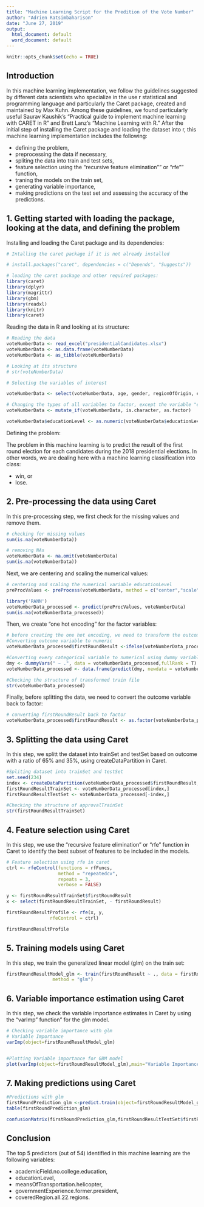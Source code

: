 ```yaml
---
title: "Machine Learning Script for the Predition of the Vote Number"
author: "Adrien Ratsimbaharison"
date: "June 27, 2019"
output:
  html_document: default
  word_document: default
---
```


```r
knitr::opts_chunk$set(echo = TRUE)
```

## Introduction

In this machine learning implementation, we follow the guidelines suggested by different data scientists who specialize in the use r statistical and programming language and particularly the Caret package, created and maintained by Max Kuhn. Among these guidelines, we found particularly useful Saurav Kaushik's "Practical guide to implement machine learning with CARET in R" and Brett Lanz's "Machine Learning with R." After the initial step of installing the Caret package and loading the dataset into r, this machine learning implementation includes the following:

- defining the problem,
- preprocessing the data if necessary,
- spliting the data into train and test sets,
- feature selection using the "recursive feature elimination"" or "rfe"" function,
- traning the models on the train set,
- generating variable importance,
- making predictions on the test set and assessing the accuracy of the predictions.


## 1. Getting started with loading the package, looking at the data, and defining the problem

Installing and loading the Caret package and its dependencies:

```r
# Intalling the caret package if it is not already installed

# install.packages("caret", dependencies = c("Depends", "Suggests"))

# loading the caret package and other required packages:
library(caret)
library(dplyr)
library(magrittr)
library(gbm)
library(readxl)
library(knitr)
library(caret)

```

Reading the data in R and looking at its structure:

```r
# Reading the data
voteNumberData <- read_excel("presidentialCandidates.xlsx")
voteNumberData <- as.data.frame(voteNumberData)
voteNumberData <- as_tibble(voteNumberData)

# Looking at its structure
# str(voteNumberData)

# Selecting the variables of interest

voteNumberData <- select(voteNumberData, age, gender, regionOfOrigin, educationLevel, academicField, professionalOccupation, governmentExperience, campaignIssue1, memberOfTheCollectif, meansOfTransportation, coveredRegion, rallyWithSupertars, tvRadioAdvertising, giftsToVoters, firstRoundResult)

# Changing the types of all variables to factor, except the variable "educationLevel" which should be kept numeric
voteNumberData <- mutate_if(voteNumberData, is.character, as.factor)

voteNumberData$educationLevel <- as.numeric(voteNumberData$educationLevel)

```


Defining the problem:

The problem in this machine learning is to predict the result of the first round election for each candidates during the 2018 presidential elections. In other words, we are dealing here with a machine learning classification into class:

- win, or
- lose.



## 2. Pre-processing the data using Caret

In this pre-processing step, we first check for the missing values and remove them. 

```r
# checking for missing values
sum(is.na(voteNumberData))

# removing NAs
voteNumberData <- na.omit(voteNumberData)
sum(is.na(voteNumberData))
```

Next, we are centering and scaling the numerical values:

```r
# centering and scaling the numerical variable educationLevel
preProcValues <- preProcess(voteNumberData, method = c("center","scale"))

library('RANN')
voteNumberData_processed <- predict(preProcValues, voteNumberData)
sum(is.na(voteNumberData_processed))

```


Then, we create "one hot encoding" for the factor variables:

```r
# before creating the one hot encoding, we need to transform the outcome variable to numeric
#Converting outcome variable to numeric
voteNumberData_processed$firstRoundResult <-ifelse(voteNumberData_processed$firstRoundResult=='loss',0,1)

#Converting every categorical variable to numerical using dummy variables
dmy <- dummyVars(" ~ .", data = voteNumberData_processed,fullRank = T)
voteNumberData_processed <- data.frame(predict(dmy, newdata = voteNumberData_processed))

#Checking the structure of transformed train file
str(voteNumberData_processed)
```
Finally, before splitting the data, we need to convert the outcome variable back to factor:

```r
# converting firstRoundResult back to factor
voteNumberData_processed$firstRoundResult <- as.factor(voteNumberData_processed$firstRoundResult)

```


## 3. Splitting the data using Caret


In this step, we splitt the dataset into trainSet and testSet based on outcome with a ratio of 65% and 35%, using createDataPartition in Caret.

```r

#Spliting dataset into trainSet and testSet
set.seed(234)
index <- createDataPartition(voteNumberData_processed$firstRoundResult, p=0.65, list=FALSE)
firstRoundResultTrainSet <- voteNumberData_processed[index,]
firstRoundResultTestSet <- voteNumberData_processed[-index,]

#Checking the structure of approvalTrainSet
str(firstRoundResultTrainSet)

```



## 4. Feature selection using Caret

In this step, we use the "recursive feature elimination" or "rfe" function in Caret to identify the best subset of features to be included in the models.

```r
# Feature selection using rfe in caret
ctrl <- rfeControl(functions = rfFuncs,
                   method = "repeatedcv",
                   repeats = 3,
                   verbose = FALSE)

y <- firstRoundResultTrainSet$firstRoundResult
x <- select(firstRoundResultTrainSet, - firstRoundResult)

firstRoundResultProfile <- rfe(x, y,
                rfeControl = ctrl)

firstRoundResultProfile

```


## 5. Training models using Caret

In this step, we train the generalized linear model (glm) on the train set:

```r


firstRoundResultModel_glm <- train(firstRoundResult ~ ., data = firstRoundResultTrainSet, 
                 method = "glm")


```


## 6. Variable importance estimation using Caret

In this step, we check the variable importance estimates in Caret by using the "varImp" function" for the glm model.


```r
# Checking variable importance with glm
# Variable Importance
varImp(object=firstRoundResultModel_glm)


#Plotting Variable importance for GBM model
plot(varImp(object=firstRoundResultModel_glm),main="Variable Importance Using GBM", top = 10)

```



## 7. Making predictions using Caret

```r
#Predictions with glm
firstRoundPrediction_glm <-predict.train(object=firstRoundResultModel_glm,firstRoundResultTestSet,type="raw")
table(firstRoundPrediction_glm)

confusionMatrix(firstRoundPrediction_glm,firstRoundResultTestSet$firstRoundResult)


```



## Conclusion

The top 5 predictors (out of 54) identified in this machine learning are the following variables:   

- academicField.no.college.education, 
- educationLevel, 
- meansOfTransportation.helicopter, 
- governmentExperience.former.president, 
- coveredRegion.all.22.regions.


   

